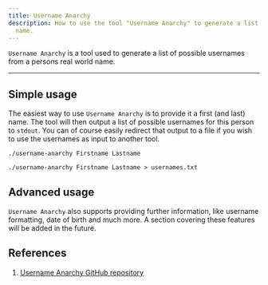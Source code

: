 ```yaml
---
title: Username Anarchy
description: How to use the tool "Username Anarchy" to generate a list of possible usernames from a persons real world
  name.
---
```


`Username Anarchy` is a tool used to generate a list of possible usernames from a persons real world name.

---

## Simple usage

The easiest way to use `Username Anarchy` is to provide it a first (and last) name. The tool will then output a list
of possible usernames for this person to `stdout`. You can of course easily redirect that output to a file if you wish
to use the usernames as input to another tool.

```shell
./username-anarchy Firstname Lastname
```

```shell
./username-anarchy Firstname Lastname > usernames.txt
```

## Advanced usage

`Username Anarchy` also supports providing further information, like username formatting, date of birth and much more.
A section covering these features will be added in the future.

## References

1. [Username Anarchy GitHub repository](https://github.com/urbanadventurer/username-anarchy)
